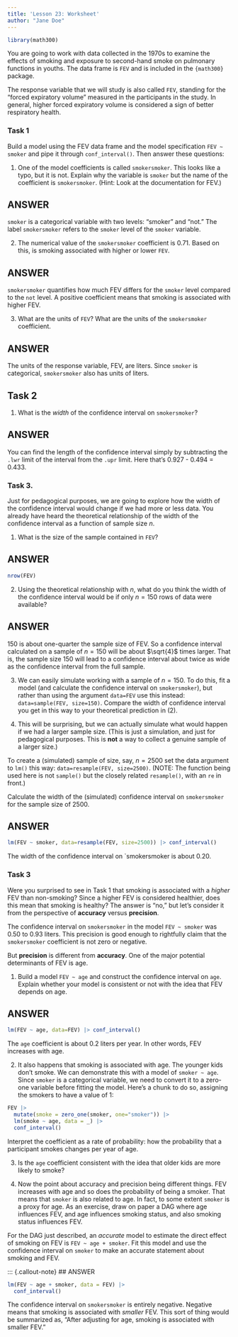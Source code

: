 ```yaml
---
title: 'Lesson 23: Worksheet'
author: "Jane Doe"
---
```


```r
library(math300)
```

You are going to work with data collected in the 1970s to examine the effects of smoking and exposure to second-hand smoke on pulmonary functions in youths. The data frame is `FEV` and is included in the `{math300}` package. 

The response variable that we will study is also called `FEV`, standing for the "forced expiratory volume" measured in the participants in the study. In general, higher forced expiratory volume is considered a sign of better respiratory health.

### Task 1

Build a model using the FEV data frame and the model specification `FEV ~ smoker` and pipe it through `conf_interval()`. Then answer these questions:

1. One of the model coefficients is called `smokersmoker`. This looks like a typo, but it is not. Explain why the variable is `smoker` but the name of the coefficient is `smokersmoker`. (Hint: Look at the documentation for FEV.)

::: {.callout-note}
## ANSWER

`smoker` is a categorical variable with two levels: "smoker" and "not." The label `smokersmoker` refers to the `smoker` level of the `smoker` variable.
:::

2. The numerical value of the `smokersmoker` coefficient is 0.71. Based on this, is smoking associated with higher or lower `FEV`.


::: {.callout-note}
## ANSWER

`smokersmoker` quantifies how much FEV differs for the `smoker` level compared to the `not` level. A positive coefficient means that smoking is associated with higher FEV.
:::


3. What are the units of `FEV`? What are the units of the `smokersmoker` coefficient.

::: {.callout-note}
## ANSWER

The units of the response variable, FEV, are liters. Since `smoker` is categorical, `smokersmoker` also has units of liters.

:::

## Task 2

1. What is the *width* of the confidence interval on `smokersmoker`?


::: {.callout-note}
## ANSWER

You can find the length of the confidence interval simply by subtracting the `.lwr` limit of the interval from the `.upr` limit. Here that's
0.927 - 0.494 = 0.433.
:::

### Task 3.

Just for pedagogical purposes, we are going to explore how the width of the confidence interval would change if we had more or less data. You already have heard the theoretical relationship of the width of the confidence interval as a function of sample size $n$. 

1. What is the size of the sample contained in `FEV`? 

::: {.callout-note}
## ANSWER

```r
nrow(FEV)
```
:::

2. Using the theoretical relationship with $n$, what do you think the width of the confidence interval would be if only $n=150$ rows of data were available?

::: {.callout-note}
## ANSWER

150 is about one-quarter the sample size of FEV. So a confidence interval calculated on a sample of $n=150$ will be about $\sqrt{4}$ times larger. That is, the sample size 150 will lead to a confidence interval about twice as wide as the confidence interval from the full sample.
:::

3. We can easily simulate working with a sample of $n=150$. To do this, fit a model (and calculate the confidence interval on `smokersmoker`), but rather than using the argument `data=FEV` use this instead: `data=sample(FEV, size=150)`. Compare the width of confidence interval you get in this way to your theoretical prediction in (2).

4. This will be surprising, but we can actually simulate what would happen if we had a larger sample size. (This is just a simulation, and just for pedagogical purposes. This is **not** a way to collect a genuine sample of a larger size.)

To create a (simulated) sample of size, say, $n=2500$ set the data argument to `lm()` this way: `data=resample(FEV, size=2500)`. (NOTE: The function being used here is not `sample()` but the closely related `resample()`, with an `re` in front.)

Calculate the width of the (simulated) confidence interval on `smokersmoker`  for the sample size of 2500. 

::: {.callout-note}
## ANSWER

```r
lm(FEV ~ smoker, data=resample(FEV, size=2500)) |> conf_interval()
```

The width of the confidence interval on `smokersmoker is about 0.20.

:::

### Task 3

Were you surprised to see in Task 1 that smoking is associated with a *higher* FEV than non-smoking? Since a higher FEV is considered healthier, does this mean that smoking is healthy? The answer is "no," but let's consider it from the perspective of **accuracy** versus **precision**.

The confidence interval on `smokersmoker` in the model `FEV ~ smoker` was 0.50 to 0.93 liters. This precision is good enough to rightfully claim that the `smokersmoker` coefficient is not zero or negative. 

But **precision** is different from **accuracy**. One of the major potential determinants of FEV is age. 

1. Build a model `FEV ~ age` and construct the confidence interval on `age`. Explain whether your model is consistent or not with the idea that FEV depends on age.

::: {.callout-note}
## ANSWER

```r
lm(FEV ~ age, data=FEV) |> conf_interval()
```
The `age` coefficient is about 0.2 liters per year. In other words, FEV increases with age.
:::

2. It also happens that smoking is associated with age. The younger kids don't smoke. We can demonstrate this with a model of `smoker ~ age`. Since `smoker` is a categorical variable, we need to convert it to a zero-one variable before fitting the model. Here's a chunk to do so, assigning the smokers to have a value of 1:

```r
FEV |> 
  mutate(smoke = zero_one(smoker, one="smoker")) |>
  lm(smoke ~ age, data = _) |>
  conf_interval()
```

Interpret the coefficient as a rate of probability: how the probability that a participant smokes changes per year of age.

3. Is the `age` coefficient consistent with the idea that older kids are more likely to smoke? 

4. Now the point about accuracy and precision being different things. FEV increases with age and so does the probability of being a smoker. That means that `smoker` is also related to age. In fact, to some extent `smoker` is a proxy for age. As an exercise, draw on paper a DAG where age influences FEV, and age influences smoking status, and also smoking status influences FEV.

For the DAG just described, an *accurate* model to estimate the direct effect of smoking on FEV is `FEV ~ age + smoker`. Fit this model and use the confidence interval on `smoker` to make an accurate statement about smoking and FEV.

::: {.callout-note}
## ANSWER

```r
lm(FEV ~ age + smoker, data = FEV) |>
  conf_interval()
```

The confidence interval on `smokersmoker` is entirely negative. Negative means that smoking is associated with *smaller* FEV. This sort of thing would be summarized as, "After adjusting for age, smoking is associated with smaller FEV."

